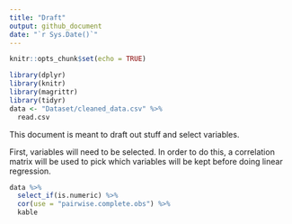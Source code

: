 ```yaml
---
title: "Draft"
output: github_document
date: "`r Sys.Date()`"
---
```


```r
knitr::opts_chunk$set(echo = TRUE)
```

```r
library(dplyr)
library(knitr)
library(magrittr)
library(tidyr)
data <- "Dataset/cleaned_data.csv" %>%
  read.csv
```

This document is meant to draft out stuff and select variables.

First, variables will need to be selected. In order to do this, a correlation matrix will be used to pick which variables will be kept before doing linear regression.

```r
data %>%
  select_if(is.numeric) %>%
  cor(use = "pairwise.complete.obs") %>%
  kable
```